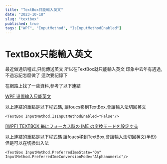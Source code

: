 ```yaml
---
title: "TextBox只能輸入英文"
date: "2023-10-18"
slug: "textbox"
published: true
tags: ["WPF", "InputMethod", "IsInputMethodEnabled"]
---
```

# TextBox只能輸入英文
最近做通訊程式,只能傳送英文
所以在TextBox就只能輸入英文
印象中去年有遇過,不過忘記怎麼做了
這次要記錄下

在網路上找了一些資料,參考了以下連結

[WPF 设置输入只能英文](https://blog.lindexi.com/post/WPF-%E8%AE%BE%E7%BD%AE%E8%BE%93%E5%85%A5%E5%8F%AA%E8%83%BD%E8%8B%B1%E6%96%87.html)

以上連結的重點是以下程式碼, 讓foucs移到TextBox,會讓輸入法切回英文
```xaml
<TextBox InputMethod.IsInputMethodEnabled="False"/>
```

[[WPF] TEXTBOX 毎にフォーカス時の IME の変換モードを設定する](https://rksoftware.wordpress.com/2016/05/08/wpf-textbox-%E6%AF%8E%E3%81%AB%E3%83%95%E3%82%A9%E3%83%BC%E3%82%AB%E3%82%B9%E6%99%82%E3%81%AE-ime-%E3%81%AE%E5%A4%89%E6%8F%9B%E3%83%A2%E3%83%BC%E3%83%89%E3%82%92%E8%A8%AD%E5%AE%9A%E3%81%99%E3%82%8B/)

以上連結的重點是以下程式碼
讓foucs移到TextBox,會讓輸入法切回英文(半形)
但是可以在切換出入法
```xaml
<TextBox InputMethod.PreferredImeState="On" InputMethod.PreferredImeConversionMode="Alphanumeric"/>
```